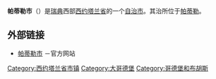 {{Unreferenced|time=2018-08-10T06:47:46+00:00}}
{{Infobox Kommun|
fullname=Partille kommun|
coatofarms=[[File:Partille_vapen.svg|100px]]|
county=[[西约塔兰省|西约塔兰省]]|
province=[[西约特兰|西约特兰]]|
capital=[[帕蒂勒|帕蒂勒]]|
map=[[File:Partille_Municipality_in_Västra_Götaland_County.png|200px]]|
arearank=第280名|
area=59.35|
arealand=57.19|
populationrank=第70名|
population=33,614|
densityrank=第15名|
populationdensity=587.8|
website=http://www.partille.se/|
footnotes=面积与人口统计数据来自[[瑞典统计局|瑞典统计局]]，截至2006年12月31日}}

'''帕蒂勒市'''（{{lang-sv|Partille kommun}}）是[[瑞典|瑞典]]西部[[西约塔兰省|西约塔兰省]]的一个[[瑞典自治市|自治市]]。其治所位于[[帕蒂勒|帕蒂勒]]。

== 外部链接 ==
* [http://www.partille.se 帕蒂勒市] {{Wayback|url=http://www.partille.se/ |date=20121028145646 }}－官方网站

{{Västra Götaland County}}
{{Localities in Partille Municipality}}

{{Coord|57|44|N|12|06|E|region:SE_type:adm2nd|display=title}}

[[Category:西约塔兰省市镇|Category:西约塔兰省市镇]]
[[Category:大哥德堡|Category:大哥德堡]]
[[Category:哥德堡和布胡斯|Category:哥德堡和布胡斯]]